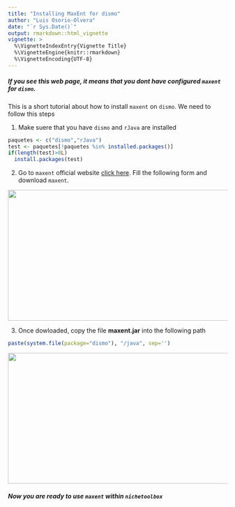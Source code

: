 ```yaml
---
title: "Installing MaxEnt for dismo"
author: "Luis Osorio-Olvera"
date: "`r Sys.Date()`"
output: rmarkdown::html_vignette
vignette: >
  %\VignetteIndexEntry{Vignette Title}
  %\VignetteEngine{knitr::rmarkdown}
  %\VignetteEncoding{UTF-8}
---
```


##### If you see this web page, it means that you dont have configured `maxent` for `dismo`. 

This is a short tutorial about how to install `maxent` on `dismo`. We need to follow this steps  

1) Make suere that you have `dismo` and `rJava` are installed
```r
paquetes <- c("dismo","rJava")
test <- paquetes[!paquetes %in% installed.packages()]
if(length(test)>0L)
  install.packages(test)
```

2) Go to `maxent` official website [click here](https://www.cs.princeton.edu/~schapire/maxent/). Fill the following form and download `maxent`.

<img src="01_maxent_home.png" align="center" style="width:704px;height:300px;">

3) Once dowloaded, copy the file **maxent.jar** into the following path

```r
paste(system.file(package="dismo"), "/java", sep='')
```


<img src="02_maxent.png" align="center" style="width:704px;height:300px;">

##### Now you are ready to use `maxent` within `nichetoolbox`
